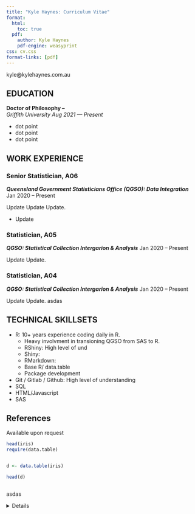```yaml
---
title: "Kyle Haynes: Curriculum Vitae"
format:
  html:
    toc: true
  pdf:
    author: Kyle Haynes
    pdf-engine: weasyprint
css: cv.css
format-links: [pdf]
---
```


::: {.print-only .contact-block}
kyle@kylehaynes.com.au
:::


## EDUCATION

**Doctor of Philosophy -- ** <br> *Griffith University* [*Aug 2021 --- Present*]{.cvdate}

-   dot point
-   dot point
-   dot point


## WORK EXPERIENCE{style="page-break-before: always"}

### Senior Statistician, A06

***Queensland Government Statisticians Office (QGSO): Data Integration*** [Jan 2020 -- Present]{.cvdate}

Update Update Update.

-   Update

### Statistician, A05

***QGSO: Statistical Collection Intergarion & Analysis*** [Jan 2020 -- Present]{.cvdate}

Update Update.

### Statistician, A04

***QGSO: Statistical Collection Intergarion & Analysis*** [Jan 2020 -- Present]{.cvdate}

Update Update. asdas


::: {.no-print}
## TECHNICAL SKILLSETS

-   R: 10+ years experience coding daily in R.
    - Heavy involvment in transioning QGSO from SAS to R.
    -   RShiny: High level of und
    +   Shiny: 
    +   RMarkdown:
    +   Base R/ data.table
    +   Package development
-   Git / Gitlab / Github: High level of understanding
-   SQL
-   HTML/Javascript
-   SAS
:::


::: {.print-only}
## References
Available upon request
:::


```r
head(iris)
require(data.table)


d <- data.table(iris)

head(d)



```

asdas 

<details>
asdas
</details>